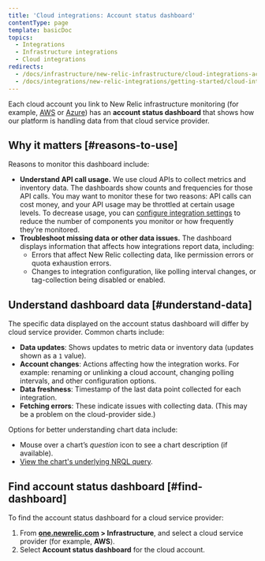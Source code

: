 ```yaml
---
title: 'Cloud integrations: Account status dashboard'
contentType: page
template: basicDoc
topics:
  - Integrations
  - Infrastructure integrations
  - Cloud integrations
redirects:
  - /docs/infrastructure/new-relic-infrastructure/cloud-integrations-account-status-dashboard
  - /docs/integrations/new-relic-integrations/getting-started/cloud-integrations-account-status-dashboard
---
```


Each cloud account you link to New Relic infrastructure monitoring (for example, [AWS](https://docs.newrelic.com/docs/integrations/amazon-integrations/get-started/connect-aws-infrastructure) or [Azure](https://docs.newrelic.com/docs/integrations/microsoft-azure-integrations/getting-started/introduction-azure-monitoring-integrations)) has an **account status dashboard** that shows how our platform is handling data from that cloud service provider.

## Why it matters [#reasons-to-use]

Reasons to monitor this dashboard include:

* **Understand API call usage.** We use cloud APIs to collect metrics and inventory data. The dashboards show counts and frequencies for those API calls. You may want to monitor these for two reasons: API calls can cost money, and your API usage may be throttled at certain usage levels. To decrease usage, you can [configure integration settings](/docs/integrations/new-relic-integrations/getting-started/configure-polling-frequency-data-collection-cloud-integrations) to reduce the number of components you monitor or how frequently they're monitored.
* **Troubleshoot missing data or other data issues.** The dashboard displays information that affects how integrations report data, including:
  * Errors that affect New Relic collecting data, like permission errors or quota exhaustion errors.
  * Changes to integration configuration, like polling interval changes, or tag-collection being disabled or enabled.

## Understand dashboard data [#understand-data]

The specific data displayed on the account status dashboard will differ by cloud service provider. Common charts include:

* **Data updates**: Shows updates to metric data or inventory data (updates shown as a `1` value).
* **Account changes**: Actions affecting how the integration works. For example: renaming or unlinking a cloud account, changing polling intervals, and other configuration options.
* **Data freshness**: Timestamp of the last data point collected for each integration.
* **Fetching errors**: These indicate issues with collecting data. (This may be a problem on the cloud-provider side.)

Options for better understanding chart data include:

* Mouse over a chart’s <i className="fa fa-question"><span>question</span></i>
  icon to see a chart description (if available).
* [View the chart's underlying NRQL query](/docs/using-new-relic/user-interface-functions/view-your-data/standard-page-functions).

## Find account status dashboard [#find-dashboard]

To find the account status dashboard for a cloud service provider:

1. From **[one.newrelic.com](http://one.newrelic.com) > Infrastructure**, and select a cloud service provider (for example, **AWS**).
2. Select **Account status dashboard** for the cloud account.
